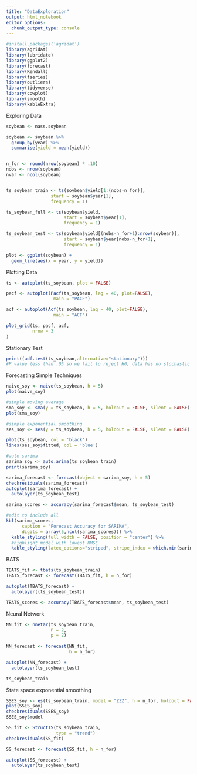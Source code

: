```yaml
---
title: "DataExploration"
output: html_notebook
editor_options: 
  chunk_output_type: console
---
```



```r
#install.packages('agridat') 
library(agridat)
library(lubridate)
library(ggplot2)
library(forecast)  
library(Kendall)
library(tseries)
library(outliers)
library(tidyverse)
library(cowplot)
library(smooth)
library(kableExtra)

```

Exploring Data
```r

soybean <- nass.soybean

soybean <- soybean %>% 
  group_by(year) %>% 
  summarise(yield = mean(yield))


n_for <- round(nrow(soybean) * .10)
nobs <- nrow(soybean)
nvar <- ncol(soybean)


ts_soybean_train <- ts(soybean$yield[1:(nobs-n_for)],
                 start = soybean$year[1],
                 frequency = 1)

ts_soybean_full <- ts(soybean$yield,
                      start = soybean$year[1],
                      frequency = 1)

ts_soybean_test <- ts(soybean$yield[(nobs-n_for+1):nrow(soybean)],
                      start = soybean$year[nobs-n_for+1],
                      frequency = 1)

plot <- ggplot(soybean) + 
  geom_line(aes(x = year, y = yield))
```


Plotting Data
```r
ts <- autoplot(ts_soybean, plot = FALSE)

pacf <- autoplot(Pacf(ts_soybean, lag = 40, plot=FALSE),  
                  main = "PACF")

acf <- autoplot(Acf(ts_soybean, lag = 40, plot=FALSE),  
                  main = "ACF")

plot_grid(ts, pacf, acf,
          nrow = 3
)
```

Stationary Test
```r
print((adf.test(ts_soybean,alternative="stationary")))
#P value less than .05 so we fail to reject H0, data has no stochastic trend

```

Forecasting Simple Techniques
```r
naive_soy <- naive(ts_soybean, h = 5)
plot(naive_soy)

#simple moving average
sma_soy <- sma(y = ts_soybean, h = 5, holdout = FALSE, silent = FALSE)
plot(sma_soy)

#simple exponential smoothing
ses_soy <- ses(y = ts_soybean, h = 5, holdout = FALSE, silent = FALSE)

plot(ts_soybean, col = 'black')
lines(ses_soy$fitted, col = 'blue')

#auto sarima
sarima_soy <- auto.arima(ts_soybean_train)
print(sarima_soy)

sarima_forecast <- forecast(object = sarima_soy, h = 5)
checkresiduals(sarima_forecast)
autoplot(sarima_forecast) +
  autolayer(ts_soybean_test)

sarima_scores <- accuracy(sarima_forecast$mean, ts_soybean_test)

#edit to include all
kbl(sarima_scores, 
      caption = "Forecast Accuracy for SARIMA",
      digits = array(5,ncol(sarima_scores))) %>%
  kable_styling(full_width = FALSE, position = "center") %>%
  #highlight model with lowest RMSE
  kable_styling(latex_options="striped", stripe_index = which.min(sarima_scores[,"RMSE"]))


```


BATS

```r
TBATS_fit <- tbats(ts_soybean_train)
TBATS_forecast <- forecast(TBATS_fit, h = n_for)

autoplot(TBATS_forecast) + 
  autolayer((ts_soybean_test))

TBATS_scores <- accuracy(TBATS_forecast$mean, ts_soybean_test)

```

Neural Network

```r
NN_fit <- nnetar(ts_soybean_train,
                 P = 2,
                 p = 2)
                
NN_forecast <- forecast(NN_fit,
                        h = n_for) 

autoplot(NN_forecast) + 
  autolayer(ts_soybean_test)

ts_soybean_train


```


State space exponential smoothing
```r
SSES_soy <- es(ts_soybean_train, model = "ZZZ", h = n_for, holdout = FALSE)
plot(SSES_soy)
checkresiduals(SSES_soy)
SSES_soy$model

SS_fit <- StructTS(ts_soybean_train,
                   type = "trend")
checkresiduals(SS_fit)

SS_forecast <- forecast(SS_fit, h = n_for)

autoplot(SS_forecast) +
  autolayer(ts_soybean_test)

```



